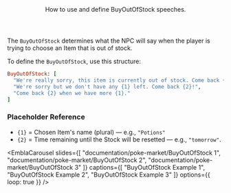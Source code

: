 <Header title="BuyOutOfStock">
  How to use and define BuyOutOfStock speeches.
</Header>

The `BuyOutOfStock` determines what the NPC will say when the player is trying to choose an Item that is out of stock.

<PMSpeeches speech="Buyoutofstock"/>

To define the `BuyOutOfStock`, use this structure:
<br/>
```ruby
BuyOutOfStock: [
  "We're really sorry, this item is currently out of stock. Come back {2}!", 
  "We're sorry but we don't have any {1} left. Come back {2}!", 
  "Come back {2} when we have more {1}."
]
```
### Placeholder Reference
- `{1}` = Chosen Item's name (plural) — e.g., `"Potions"`
- `{2}` = Time remaining until the Stock will be resetted — e.g., `"tomorrow"`.

<EmblaCarousel
  slides={[
    "documentation/poke-market/BuyOutOfStock 1",
    "documentation/poke-market/BuyOutOfStock 2",
    "documentation/poke-market/BuyOutOfStock 3"
  ]}
  captions={[
    "BuyOutOfStock Example 1",
    "BuyOutOfStock Example 2",
    "BuyOutOfStock Example 3"
  ]}
  options={{ loop: true }}
/>